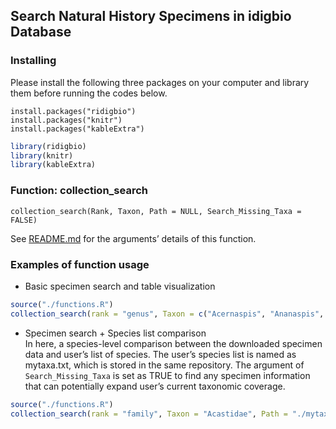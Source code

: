 Search Natural History Specimens in idigbio Database   
-------------------------------------------------------------------------------------------------------------     

### Installing
Please install the following three packages on your computer and library them before running the codes below.   
```
install.packages("ridigbio")
install.packages("knitr")
install.packages("kableExtra")
```   
```r
library(ridigbio)
library(knitr)
library(kableExtra)
```   


### Function: collection_search   
```
collection_search(Rank, Taxon, Path = NULL, Search_Missing_Taxa = FALSE)
```   
See [README.md](https://github.com/NamikoMachida/Final_Project/blob/master/README.md) for the arguments' details of this function.   


### Examples of function usage   
* Basic specimen search and table visualization   
```r
source("./functions.R")
collection_search(rank = "genus", Taxon = c("Acernaspis", "Ananaspis", "Kainops"))
```   



* Specimen search + Species list comparison  
In here, a species-level comparison between the downloaded specimen data and user's list of species. The user's species list is named as mytaxa.txt, which is stored in the same repository. The argument of `Search_Missing_Taxa` is set as TRUE to find any specimen information that can potentially expand user's current taxonomic coverage.   
```r
source("./functions.R")
collection_search(rank = "family", Taxon = "Acastidae", Path = "./mytaxa.txt", Search_Missing_Taxa = TRUE)
```   
